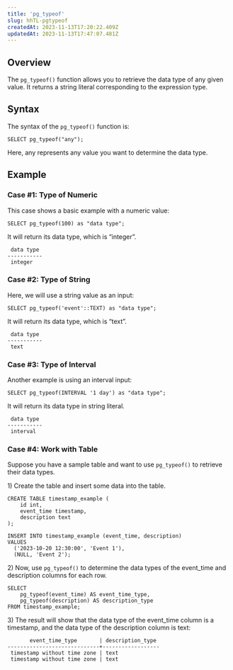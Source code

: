 ```yaml
---
title: 'pg_typeof'
slug: hhTL-pgtypeof
createdAt: 2023-11-13T17:20:22.409Z
updatedAt: 2023-11-13T17:47:07.481Z
---
```


## **Overview**

The `pg_typeof()` function allows you to retrieve the data type of any given value. It returns a string literal corresponding to the expression type.

## **Syntax**

The syntax of the `pg_typeof()` function is:

```pgsql
SELECT pg_typeof("any");
```

Here, any represents any value you want to determine the data type.

## **Example**

### Case #1: Type of Numeric

This case shows a basic example with a numeric value:

```pgsql
SELECT pg_typeof(100) as "data type";
```

It will return its data type, which is “integer”.

```pgsql
 data type 
-----------
 integer
```

### Case #2: Type of String

Here, we will use a string value as an input:

```pgsql
SELECT pg_typeof('event'::TEXT) as "data type";
```

It will return its data type, which is “text”.

```pgsql
 data type 
-----------
 text
```

### Case #3: Type of Interval

Another example is using an interval input:

```pgsql
SELECT pg_typeof(INTERVAL '1 day') as "data type";
```

It will return its data type in string literal.

```pgsql
 data type 
-----------
 interval
```

### Case #4: Work with Table

Suppose you have a sample table and want to use `pg_typeof()` to retrieve their data types.

1\) Create the table and insert some data into the table.

```pgsql
CREATE TABLE timestamp_example (
    id int,
    event_time timestamp,
    description text
);

INSERT INTO timestamp_example (event_time, description)
VALUES 
  ('2023-10-20 12:30:00', 'Event 1'),
  (NULL, 'Event 2');
```

2\) Now, use `pg_typeof()` to determine the data types of the event\_time and description columns for each row.

```pgsql
SELECT 
    pg_typeof(event_time) AS event_time_type,
    pg_typeof(description) AS description_type
FROM timestamp_example;
```

3\) The result will show that the data type of the event\_time column is a timestamp, and the data type of the description column is text:

```pgsql
       event_time_type       | description_type 
-----------------------------+------------------
 timestamp without time zone | text
 timestamp without time zone | text
```

